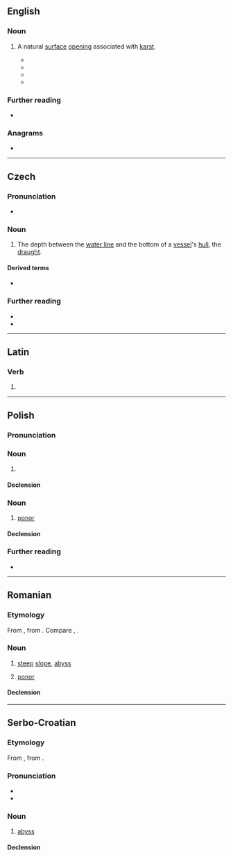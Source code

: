 ==English==

===Noun===
{{en-noun}}

# {{lb|en|geology}} A natural [[surface]] [[opening]] associated with [[karst]].
#* {{quote-book|en|title=Karst hydrogeology|page=168|author=Petar T. Milanović|year=1981|passage=As long as the total capacity q of the spring is smaller than the total capacity q<sub>2</sub> of the '''ponor''', no flooding of the polje will occur.}}
#* {{quote-book|en|title=Encyclopedia of Caves and Karst Science|page=1283|author=John Gunn|year=2004|passage=The only permanent sea '''ponor''' in the world is the sea mill of Argostoli, located on Kefalonia Island in the Ionian Sea (Greece) (Glanz, 1965).}}
#* {{quote-book|en|title=Water Resources Engineering in Karst|page=22|author=Petar Milanovic|year=2004|passage='''Ponors''' are one of the symbol features of karst regions, and crucial features from a hydrogeological and geotechnical point of view.}}
#* {{quote-book|en|title=Glaciokarsts|page=203|author=Márton Veress|year=2018|passage=The characteristic features of the '''ponors''' of glaciokarst mainly manifest in the fact that they were mostly formed in karstic depressions or in glacial erosional depressions.}}

===Further reading===
* {{pedia}}

===Anagrams===
* {{anagrams|en|a=noopr|porno|porno-}}

----

==Czech==

===Pronunciation===
* {{cs-IPA}}

===Noun===
{{cs-noun|g=m}}

# The depth between the [[water line]] and the bottom of a [[vessel]]'s [[hull]], the [[draught]].

====Derived terms====
* {{l|cs|čára ponoru}}

===Further reading===
* {{R:PSJC}}
* {{R:SSJC}}

----

==Latin==

===Verb===
{{la-verb-form|pōnor}}

# {{inflection of|la|pōnō||1|s|pres|pasv|indc}}

----

==Polish==
{{wikipedia|lang=pl}}

===Pronunciation===
{{pl-p}}

===Noun===
{{pl-noun|m-an}}

# {{lb|pl|obsolete}} {{l|en|worm}}
#: {{syn|pl|czerw|robak}}

====Declension====
{{pl-decl-noun-m-an}}

===Noun===
{{pl-noun|m-in}}

# {{lb|pl|geology}} [[:wikipedia:ponor|ponor]]
#: {{syn|pl|wchłon}}

====Declension====
{{pl-decl-noun-m-in}}

===Further reading===
* {{R:PWN}}

{{C|pl|Worms}}

----

==Romanian==

===Etymology===
From {{bor|ro|sla-pro|*ponorъ}}, from {{der|ro|sla-pro|*nora|t=abyss}}. Compare {{cog|bg|понор}}, {{cog|sh|ponor}}.

===Noun===
{{ro-noun|n|ponoare}}

# [[steep]] [[slope]], [[abyss]]
# {{lb|ro|geology}} [[#English|ponor]]

====Declension====
{{ro-noun-n|pl=ponoare}}

----

==Serbo-Croatian==

===Etymology===
From {{inh|sh|sla-pro|*ponorъ}}, from {{der|sh|sla-pro|*nora}}.

===Pronunciation===
* {{IPA|sh|/pǒnor/}}
* {{hyphenation|sh|po|nor}}

===Noun===
{{sh-noun|g=m|head=pònor}}

# [[abyss]]

====Declension====
{{sh-decl-noun
|ponor|ponori
|ponora|ponora
|ponoru|ponorima
|ponor|ponore
|ponoru / ponore|ponori
|ponoru|ponorima
|ponorom|ponorima
}}